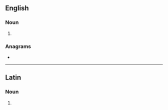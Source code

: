 {{also|avós|avôs|avô}}
==English==

===Noun===
{{head|en|noun form}}

# {{plural of|en|avo}}

===Anagrams===
* {{anagrams|en|a=aosv|OAVs|OVAs|Sova|vaso-}}

----

==Latin==

===Noun===
{{la-noun-form|avōs}}

# {{inflection of|la|avus||acc|p}}